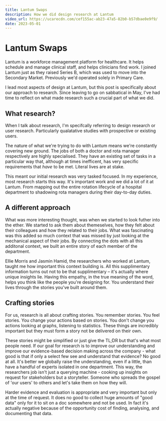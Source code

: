 ```yaml
---
title: Lantum Swaps
description: How we did design research at Lantum
video_url: https://ucarecdn.com/cef155ac-ab23-47a5-82b0-b57dbae0e9f9/
date: 2023-05-01
---
```


# Lantum Swaps

Lantum is a workforce management platform for healthcare. It helps schedule and manage clinical staff, and helps clinicians find work. I joined Lantum just as they raised Series B, which was used to move into the Secondary Market. Previously we'd operated solely in Primary Care.

I lead most aspects of design at Lantum, but this post is specifically about our approach to research. Since leaving to go on sabbatical in May, I've had time to reflect on what made research such a crucial part of what we did.

## What research?

When I talk about research, I'm specifcally referring to design research or user research. Particularly qualatative studies with prospective or existing users.

The nature of what we're trying to do with Lantum means we're constantly covering new ground. The jobs of both a doctor and rota manager respectively are highly specialised. 
They have an existing set of tasks in a particular way that, although at times inefficent, has very specific requirements that *have* to be met. Literal lives are at stake.

This meant our initial research was very tasked focused. In my experience, most research starts this way. It's important work and we did a lot of it at Lantum. 
From mapping out the entire rotation lifecycle of a hospital department to shadowing rota managers during their day-to-day duties. 

## A different approach

What was more interesting thought, was when we started to look futher into the ether. We started to ask them about themeselves, how they felt about their colleagues and how they related to their jobs.
What was fascinating was this added so much context that was missed by just looking at the mechanical aspect of their jobs. 
By connecting the dots with all this additonal context, we built an entire story of each member of the department.

Ellie Morris and Jasmin Hamid, the researchers who worked at Lantum, taught me how important this context building is. 
All this supplimentary information turns out not to be that supplimentary – it's actually where unique insights lie. 
Having this empathy, in the true meaning of the word, helps you think like the people you're designing for. You understand their lives through the stories you've built around them.

## Crafting stories

For us, research is all about crafting stories. You remember stories. You feel stories. You change your actions based on stories. You don't change you actions looking at graphs, listening to statistics. These things are incredibly important but they must form a story not be delivered on their own.

These stories might be simplified or just give the TL;DR but that's what most people need. If our goal for research is to improve our understanding and improve our evidence-based decision making across the company - what good is that if only a select few see and understand that evidence? No good at all. It's better we globally raise the understanding, even if a little, than have a handful of experts isolated in one department. This way, the researchers job isn't just a querying machine - cooking up insights on request for stakeholders but a storyteller. Someone who spreads the gospel of 'our users' to others and let's take them on how they will.

Harder evidence and evaluation is appropriate and very important but only at the time of request. It does no good to collect huge amounts of "good data" only for it to sit on a doc somewhere and not be used. In fact it's actually negative because of the opportunity cost of finding, analysing, and documenting that data.
